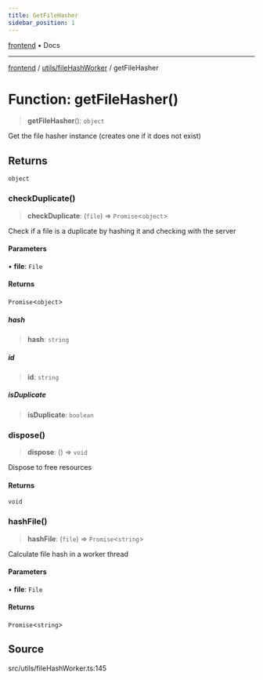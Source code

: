 ```yaml
---
title: GetFileHasher
sidebar_position: 1
---
```


[frontend](../../..) • Docs

***

[frontend](../../..) / [utils/fileHashWorker](..) / getFileHasher

# Function: getFileHasher()

> **getFileHasher**(): `object`

Get the file hasher instance (creates one if it does not exist)

## Returns

`object`

### checkDuplicate()

> **checkDuplicate**: (`file`) => `Promise`\<`object`\>

Check if a file is a duplicate by hashing it and checking with the server

#### Parameters

• **file**: `File`

#### Returns

`Promise`\<`object`\>

##### hash

> **hash**: `string`

##### id

> **id**: `string`

##### isDuplicate

> **isDuplicate**: `boolean`

### dispose()

> **dispose**: () => `void`

Dispose to free resources

#### Returns

`void`

### hashFile()

> **hashFile**: (`file`) => `Promise`\<`string`\>

Calculate file hash in a worker thread

#### Parameters

• **file**: `File`

#### Returns

`Promise`\<`string`\>

## Source

src/utils/fileHashWorker.ts:145
